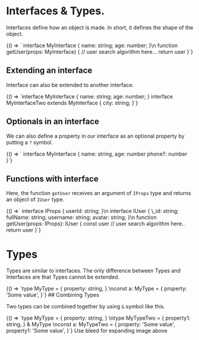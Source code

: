 
# Interfaces & Types.

Interfaces define how an object is made. In short, it defines the shape of the object.

<CodeSnippet language="tsx">
  {() => `
interface MyInterface {
  name: string;
  age: number;
}\n
function getUser(props: MyInterface) {
  // user search algorithm here...
  return user
}`}
</CodeSnippet>

## Extending an interface

Interface can also be extended to another interface.

<CodeSnippet language="tsx">
  {() => `interface MyInterface {
  name: string;
  age: number;
}
interface MyInterfaceTwo extends MyInterface {
  city: string;
}`}
</CodeSnippet>

## Optionals in an interface

We can also define a property in our interface as an optional property by putting a `?` symbol.

<CodeSnippet language="tsx">
  {() => `
interface MyInterface {
  name: string,
  age: number
  phone?: number
}`}
</CodeSnippet>

## Functions with interface

Here, the function `getUser` receives an argument of `IProps` type and returns an object of `IUser` type.

<CodeSnippet language="tsx">
  {() =>`
interface IProps {
  userId: string;
}\n
interface IUser {
  \_id: string;
  fullName: string;
  username: string;
  avatar: string;
}\n
function getUser(props: IProps): IUser {
  const user
  // user search algorithm here..
  return user
}`}

</CodeSnippet>

# Types

Types are similar to interfaces. The only difference between Types and Interfaces are that Types cannot be extended.

<CodeSnippet language="tsx">
  {() => `type MyType = {
  property: string,
}
\nconst a: MyType = {
  property: 'Some value',
}`}
</CodeSnippet>
## Combining Types

Two types can be combined together by using `&` symbol like this.

<CodeSnippet language="tsx">
  {() => `type MyType = {
  property: string,
}
\ntype MyTypeTwo = {
  property1: string,
} & MyType
\nconst a: MyTypeTwo = {
  property: 'Some value',
  property1: 'Some value',
}`}
</CodeSnippet>
Use bleed for expanding image above
